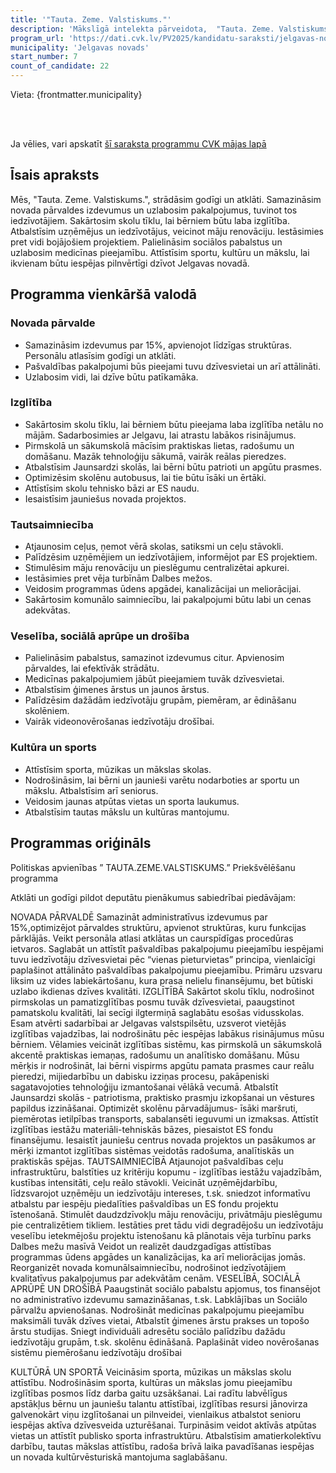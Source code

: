 ```yaml
---
title: '"Tauta. Zeme. Valstiskums."'
description: 'Mākslīgā intelekta pārveidota,  "Tauta. Zeme. Valstiskums." - Jelgavas novads programma vienkāršā valodā'
program_url: 'https://dati.cvk.lv/PV2025/kandidatu-saraksti/jelgavas-novads/tauta-zeme-valstiskums'
municipality: 'Jelgavas novads'
start_number: 7
count_of_candidate: 22
---
```



Vieta: {frontmatter.municipality}<br/>

<Badge text="Administratīvo izdevumu samazināšana" variant="note" size="small" /> <Badge text="Izglītības kvalitātes paaugstināšana" variant="note" size="small" /> <Badge text="Ceļu infrastruktūras atjaunošana" variant="note" size="small" /> <Badge text="Sociālā atbalsta palielināšana" variant="note" size="small" /> <Badge text="Kultūras un sporta pieejamība" variant="note" size="small" />

<br/><br/> 

<Card title='Šis ir mākslīga intelekta ģenerēts apraksts' icon='starlight'>
    Ja vēlies, vari apskatīt <a href={frontmatter.program_url} target='_blank'>šī saraksta programmu CVK mājas lapā</a>
    </Card>

## Īsais apraksts

Mēs, "Tauta. Zeme. Valstiskums.", strādāsim godīgi un atklāti. Samazināsim novada pārvaldes izdevumus un uzlabosim pakalpojumus, tuvinot tos iedzīvotājiem. Sakārtosim skolu tīklu, lai bērniem būtu laba izglītība. Atbalstīsim uzņēmējus un iedzīvotājus, veicinot māju renovāciju. Iestāsimies pret vidi bojājošiem projektiem. Palielināsim sociālos pabalstus un uzlabosim medicīnas pieejamību. Attīstīsim sportu, kultūru un mākslu, lai ikvienam būtu iespējas pilnvērtīgi dzīvot Jelgavas novadā.

## Programma vienkāršā valodā

### Novada pārvalde
*   Samazināsim izdevumus par 15%, apvienojot līdzīgas struktūras. Personālu atlasīsim godīgi un atklāti.
*   Pašvaldības pakalpojumi būs pieejami tuvu dzīvesvietai un arī attālināti.
*   Uzlabosim vidi, lai dzīve būtu patīkamāka.

### Izglītība
*   Sakārtosim skolu tīklu, lai bērniem būtu pieejama laba izglītība netālu no mājām. Sadarbosimies ar Jelgavu, lai atrastu labākos risinājumus.
*   Pirmskolā un sākumskolā mācīsim praktiskas lietas, radošumu un domāšanu. Mazāk tehnoloģiju sākumā, vairāk reālas pieredzes.
*   Atbalstīsim Jaunsardzi skolās, lai bērni būtu patrioti un apgūtu prasmes.
*   Optimizēsim skolēnu autobusus, lai tie būtu īsāki un ērtāki.
*   Attīstīsim skolu tehnisko bāzi ar ES naudu.
*   Iesaistīsim jauniešus novada projektos.

### Tautsaimniecība
*   Atjaunosim ceļus, ņemot vērā skolas, satiksmi un ceļu stāvokli.
*   Palīdzēsim uzņēmējiem un iedzīvotājiem, informējot par ES projektiem.
*   Stimulēsim māju renovāciju un pieslēgumu centralizētai apkurei.
*   Iestāsimies pret vēja turbīnām Dalbes mežos.
*   Veidosim programmas ūdens apgādei, kanalizācijai un meliorācijai.
*   Sakārtosim komunālo saimniecību, lai pakalpojumi būtu labi un cenas adekvātas.

### Veselība, sociālā aprūpe un drošība
*   Palielināsim pabalstus, samazinot izdevumus citur. Apvienosim pārvaldes, lai efektīvāk strādātu.
*   Medicīnas pakalpojumiem jābūt pieejamiem tuvāk dzīvesvietai.
*   Atbalstīsim ģimenes ārstus un jaunos ārstus.
*   Palīdzēsim dažādām iedzīvotāju grupām, piemēram, ar ēdināšanu skolēniem.
*   Vairāk videonovērošanas iedzīvotāju drošībai.

### Kultūra un sports
*   Attīstīsim sporta, mūzikas un mākslas skolas.
*   Nodrošināsim, lai bērni un jaunieši varētu nodarboties ar sportu un mākslu. Atbalstīsim arī seniorus.
*   Veidosim jaunas atpūtas vietas un sporta laukumus.
*   Atbalstīsim tautas mākslu un kultūras mantojumu.

## Programmas oriģināls

Politiskas apvienības ” TAUTA.ZEME.VALSTISKUMS.” Priekšvēlēšanu programma

Atklāti un godīgi pildot deputātu pienākumus sabiedrībai piedāvājam:

NOVADA PĀRVALDĒ
Samazināt administratīvus izdevumus par 15%,optimizējot pārvaldes struktūru, apvienot struktūras, kuru funkcijas pārklājās. Veikt personāla atlasi atklātas un caurspīdīgas procedūras ietvaros.
Saglabāt un attīstīt pašvaldības pakalpojumu pieejamību iespējami tuvu iedzīvotāju dzīvesvietai pēc “vienas pieturvietas” principa, vienlaicīgi paplašinot attālināto pašvaldības pakalpojumu pieejamību.
Primāru uzsvaru liksim uz vides labiekārtošanu, kura prasa nelielu finansējumu, bet būtiski uzlabo ikdienas dzīves kvalitāti.
IZGLĪTĪBĀ
Sakārtot skolu tīklu, nodrošinot pirmskolas un pamatizglītības posmu tuvāk dzīvesvietai, paaugstinot pamatskolu kvalitāti, lai secīgi ilgtermiņā saglabātu esošas vidusskolas. Esam atvērti sadarbībai ar Jelgavas valstspilsētu, uzsverot vietējās izglītības vajadzības, lai nodrošinātu pēc iespējas labākus risinājumus mūsu bērniem.
Vēlamies veicināt izglītības sistēmu, kas pirmskolā un sākumskolā akcentē praktiskas iemaņas, radošumu un analītisko domāšanu. Mūsu mērķis ir nodrošināt, lai bērni vispirms apgūtu pamata prasmes caur reālu pieredzi, mijiedarbību un dabisku izziņas procesu, pakāpeniski sagatavojoties tehnoloģiju izmantošanai vēlākā vecumā.
Atbalstīt Jaunsardzi skolās - patriotisma, praktisko prasmju izkopšanai un vēstures papildus izzināšanai.
Optimizēt skolēnu pārvadājumus- īsāki maršruti, piemērotas ietilpības transports, sabalansēti ieguvumi un izmaksas.
Attīstīt izglītības iestāžu materiāli-tehniskās bāzes, piesaistot ES fondu finansējumu.
Iesaistīt jauniešu centrus novada projektos un pasākumos ar mērķi izmantot izglītības sistēmas veidotās radošuma, analītiskās un praktiskās spējas.
TAUTSAIMNIECĪBĀ
Atjaunojot pašvaldības ceļu infrastruktūru, balstīties uz kritēriju kopumu - izglītības iestāžu vajadzībām, kustības intensitāti, ceļu reālo stāvokli.
Veicināt uzņēmējdarbību, līdzsvarojot uzņēmēju un iedzīvotāju intereses, t.sk. sniedzot informatīvu atbalstu par iespēju piedalīties pašvaldības un ES fondu projektu īstenošanā.
Stimulēt daudzdzīvokļu māju renovāciju, privātmāju pieslēgumu pie centralizētiem tikliem.
Iestāties pret tādu vidi degradējošu un iedzīvotāju veselību ietekmējošu projektu īstenošanu kā plānotais vēja turbīnu parks Dalbes mežu masīvā
Veidot un realizēt daudzgadīgas attīstības programmas ūdens apgādes un kanalizācijas, ka arī meliorācijas jomās.
Reorganizēt novada komunālsaimniecību, nodrošinot iedzīvotājiem kvalitatīvus pakalpojumus par adekvātām cenām.
VESELĪBĀ, SOCIĀLĀ APRŪPĒ UN DROŠĪBĀ
Paaugstināt sociālo pabalstu apjomus, tos finansējot no administratīvo izdevumu samazināšanas, t.sk. Labklājības un Sociālo pārvalžu apvienošanas. Nodrošināt medicīnas pakalpojumu pieejamību maksimāli tuvāk dzīves vietai,
Atbalstīt ģimenes ārstu prakses un topošo ārstu studijas.
Sniegt individuāli adresētu sociālo palīdzību dažādu iedzīvotāju grupām, t.sk. skolēnu ēdināšanā.
Paplašināt video novērošanas sistēmu piemērošanu iedzīvotāju drošībai

KULTŪRĀ UN SPORTĀ
Veicināsim sporta, mūzikas un mākslas skolu attīstību.
Nodrošināsim sporta, kultūras un mākslas jomu pieejamību izglītības posmos līdz darba gaitu uzsākšanai. Lai radītu labvēlīgus apstākļus bērnu un jauniešu talantu attīstībai, izglītības resursi jānovirza galvenokārt viņu izglītošanai un pilnveidei, vienlaikus atbalstot senioru iespējas aktīva dzīvesveida uzturēšanai.
Turpināsim veidot aktīvās atpūtas vietas un attīstīt publisko sporta infrastruktūru.
Atbalstīsim amatierkolektīvu darbību, tautas mākslas attīstību, radoša brīvā laika pavadīšanas iespējas un novada kultūrvēsturiskā mantojuma saglabāšanu.
